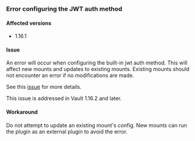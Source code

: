 ### Error configuring the JWT auth method

#### Affected versions

- 1.16.1

#### Issue
An error will occur when configuring the built-in jwt auth method. This will
affect new mounts and updates to existing mounts. Existing mounts should not
encounter an error if no modifications are made.

See this [issue](https://github.com/hashicorp/vault-plugin-auth-jwt/pull/290) for more details.

This issue is addressed in Vault 1.16.2 and later.

#### Workaround

Do not attempt to update an existing mount's config. New mounts can run the plugin as an external plugin to avoid the error.
